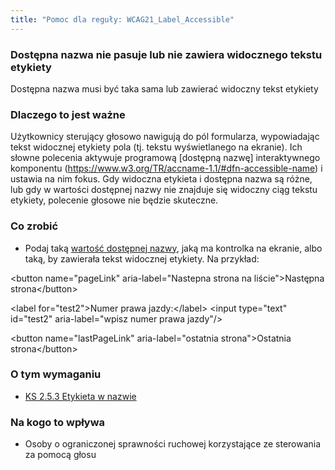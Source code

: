 ```yaml
---
title: "Pomoc dla reguły: WCAG21_Label_Accessible"
---
```


<div className="toolHelp">
<Row>
<Column colLg={16} colMd={8} colSm={4} className="toolHead">

### Dostępna nazwa nie pasuje lub nie zawiera widocznego tekstu etykiety

<div id="locLevel"></div>

Dostępna nazwa musi być taka sama lub zawierać widoczny tekst etykiety

</Column>
</Row>
<Row>
<Column colLg={11} colMd={5} colSm={4} className="toolMain">

### Dlaczego to jest ważne

Użytkownicy sterujący głosowo nawigują do pól formularza, wypowiadając tekst widocznej etykiety pola (tj. tekstu wyświetlanego na ekranie). Ich słowne polecenia aktywuje programową [dostępną nazwę]  interaktywnego komponentu (https://www.w3.org/TR/accname-1.1/#dfn-accessible-name)  i ustawia na nim fokus. Gdy widoczna etykieta i dostępna nazwa są różne, lub gdy w wartości dostępnej nazwy nie znajduje się widoczny ciąg tekstu etykiety, polecenie głosowe nie będzie skuteczne.

<div id="locSnippet"></div>

### Co zrobić

* Podaj taką [wartość dostępnej nazwy](https://www.w3.org/TR/wai-aria-1.1/#namecalculation), jaką ma kontrolka na ekranie, albo taką, by zawierała tekst  widocznej etykiety. Na przykład:

<CodeSnippet type="multi" light={true}>&lt;button name="pageLink" aria-label="Nastepna strona na liście"&gt;Następna strona&lt;/button&gt;
    
&lt;label for="test2"&gt;Numer prawa jazdy:&lt;/label&gt;
&lt;input type="text" id="test2" aria-label="wpisz numer prawa jazdy"/&gt;
    
&lt;button name="lastPageLink" aria-label="ostatnia strona"&gt;Ostatnia strona&lt;/button&gt;</CodeSnippet>

</Column>
<Column colLg={5} colMd={3} colSm={4} className="toolLeft">


### O tym wymaganiu

* [KS 2.5.3 Etykieta w nazwie](https://wcag.lepszyweb.pl/#label-in-name)

### Na kogo to wpływa

* Osoby o ograniczonej sprawności ruchowej korzystające ze sterowania za pomocą głosu

</Column>
</Row>
</div>
